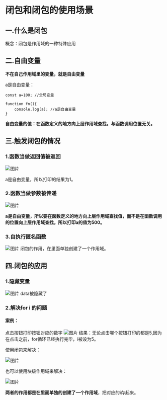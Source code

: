 
# 闭包和闭包的使用场景

## 一.什么是闭包

概念：闭包是作用域的一种特殊应用

## 二.自由变量

**不在自己作用域里的变量，就是自由变量**

a是自由变量：
```
const a=100; //全局变量

function fn(){
    console.log(a); //a是自由变量
}
```

**自由变量的值：在函数定义的地方向上层作用域查找。与函数调用位置无关。**

## 三.触发闭包的情况

### 1.函数当做返回值被返回

![图片](闭包和闭包的使用场景1.png)

a是自由变量，所以打印的结果为1。

### 2.函数当做参数被传递

![图片](闭包和闭包的使用场景2.png)

**a是自由变量，所以要在函数定义的地方向上层作用域查找值，而不是在函数调用的位置向上层作用域查找。所以打印a的值为500。**

### 3.自执行匿名函数

![图片](闭包和闭包的使用场景3.png)
闭包的作用，在里面单独创建了一个作用域。

## 四.闭包的应用

### 1.隐藏变量

![图片](闭包和闭包的使用场景4.png)
data被隐藏了

### 2.解决for i 的问题

#### 案例：
点击按钮打印按钮对应的数字
![图片](闭包和闭包的使用场景5.png)
结果：无论点击哪个按钮打印的都是5,因为在点击之前，for循环已经执行完毕，i被设为5。

使用闭包来解决：

![图片](闭包和闭包的使用场景6.png)

也可以使用块级作用域来解决：

![图片](闭包和闭包的使用场景7.png)

**两者的作用都是在里面单独的创建了一个作用域**，把对应的i存起来。

